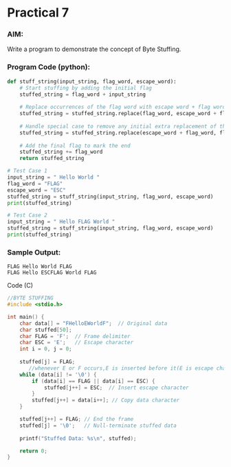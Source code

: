 # Practical 7

### AIM:
Write a program to demonstrate the concept of Byte Stuffing.

### Program Code (python):
```python copy
def stuff_string(input_string, flag_word, escape_word):
    # Start stuffing by adding the initial flag
    stuffed_string = flag_word + input_string
    
    # Replace occurrences of the flag word with escape word + flag word
    stuffed_string = stuffed_string.replace(flag_word, escape_word + flag_word)
    
    # Handle special case to remove any initial extra replacement of the flag word
    stuffed_string = stuffed_string.replace(escape_word + flag_word, flag_word, 1)
    
    # Add the final flag to mark the end
    stuffed_string += flag_word
    return stuffed_string

# Test Case 1
input_string = " Hello World "
flag_word = "FLAG"
escape_word = "ESC"
stuffed_string = stuff_string(input_string, flag_word, escape_word)
print(stuffed_string)

# Test Case 2
input_string = " Hello FLAG World "
stuffed_string = stuff_string(input_string, flag_word, escape_word)
print(stuffed_string)
```

### Sample Output:
```
FLAG Hello World FLAG
FLAG Hello ESCFLAG World FLAG
```

Code (C)
```c copy
//BYTE STUFFING
#include <stdio.h>

int main() {
    char data[] = "FHelloEWorldF";  // Original data
    char stuffed[50];
    char FLAG = 'F';  // Frame delimiter
    char ESC = 'E';   // Escape character
    int i = 0, j = 0;
    
    stuffed[j] = FLAG; 
       //whenever E or F occurs,E is inserted before it(E is escape charc.)
    while (data[i] != '\0') {
        if (data[i] == FLAG || data[i] == ESC) {
            stuffed[j++] = ESC;  // Insert escape character
        }
        stuffed[j++] = data[i++]; // Copy data character
    }

    stuffed[j++] = FLAG; // End the frame
    stuffed[j] = '\0';   // Null-terminate stuffed data
    
    printf("Stuffed Data: %s\n", stuffed);

    return 0;
}
```
